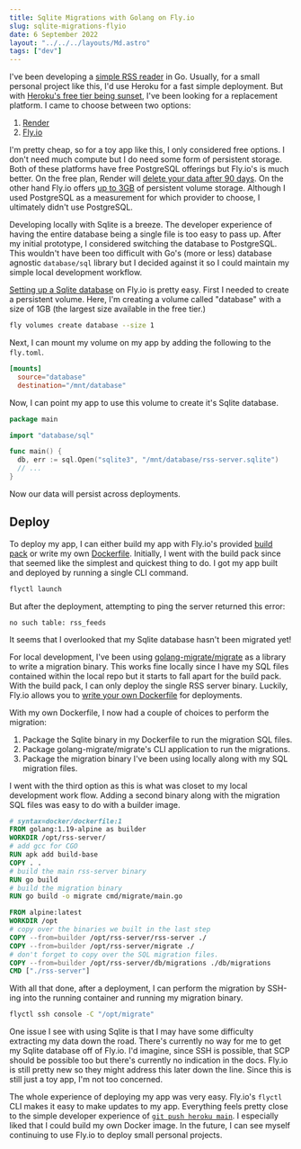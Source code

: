 ```yaml
---
title: Sqlite Migrations with Golang on Fly.io
slug: sqlite-migrations-flyio
date: 6 September 2022
layout: "../../../layouts/Md.astro"
tags: ["dev"]
---
```


I've been developing a [simple RSS reader](https://github.com/ec965/rss-server) in Go.
Usually, for a small personal project like this, I'd use Heroku for a fast simple deployment.
But with [Heroku's free tier being sunset](https://help.heroku.com/RSBRUH58/removal-of-heroku-free-product-plans-faq),
I've been looking for a replacement platform.
I came to choose between two options:

1. [Render](https://render.com/)
2. [Fly.io](https://fly.io/)

I'm pretty cheap, so for a toy app like this, I only considered free options.
I don't need much compute but I do need some form of persistent storage.
Both of these platforms have free PostgreSQL offerings but Fly.io's is much better.
On the free plan, Render will [delete your data after 90 days](https://render.com/docs/free#free-postgresql-databases).
On the other hand Fly.io offers [up to 3GB](https://fly.io/docs/about/pricing/) of persistent volume storage.
Although I used PostgreSQL as a measurement for which provider to choose, I ultimately didn't use PostgreSQL.

Developing locally with Sqlite is a breeze.
The developer experience of having the entire database being a single file is too easy to pass up.
After my initial prototype, I considered switching the database to PostgreSQL.
This wouldn't have been too difficult with Go's (more or less) database agnostic `database/sql` library
but I decided against it so I could maintain my simple local development workflow.

[Setting up a Sqlite database](https://fly.io/docs/rails/advanced-guides/sqlite3/) on Fly.io is pretty easy.
First I needed to create a persistent volume.
Here, I'm creating a volume called "database" with a size of 1GB (the largest size available in the free tier.)

```sh
fly volumes create database --size 1
```

Next, I can mount my volume on my app by adding the following to the `fly.toml`.

```toml
[mounts]
  source="database"
  destination="/mnt/database"
```

Now, I can point my app to use this volume to create it's Sqlite database.

```go
package main

import "database/sql"

func main() {
  db, err := sql.Open("sqlite3", "/mnt/database/rss-server.sqlite")
  // ...
}
```

Now our data will persist across deployments.

## Deploy

To deploy my app, I can either build my app with Fly.io's provided
[build pack](https://fly.io/docs/getting-started/golang/) or write my own [Dockerfile](https://docs.docker.com/engine/reference/builder/).
Initially, I went with the build pack since that seemed like the simplest and quickest thing to do.
I got my app built and deployed by running a single CLI command.

```sh
flyctl launch
```

But after the deployment, attempting to ping the server returned this error:

```
no such table: rss_feeds
```

It seems that I overlooked that my Sqlite database hasn't been migrated yet!

For local development, I've been using [golang-migrate/migrate](https://github.com/golang-migrate/migrate)
as a library to write a migration binary.
This works fine locally since I have my SQL files contained within the local repo but it starts to fall
apart for the build pack.
With the build pack, I can only deploy the single RSS server binary.
Luckily, Fly.io allows you to [write your own Dockerfile](https://fly.io/docs/reference/builders/#dockerfile)
for deployments.

With my own Dockerfile, I now had a couple of choices to perform the migration:

1. Package the Sqlite binary in my Dockerfile to run the migration SQL files.
2. Package golang-migrate/migrate's CLI application to run the migrations.
3. Package the migration binary I've been using locally along with my SQL migration files.

I went with the third option as this is what was closet to my local development work flow.
Adding a second binary along with the migration SQL files was easy to do with a builder image.

```Dockerfile
# syntax=docker/dockerfile:1
FROM golang:1.19-alpine as builder
WORKDIR /opt/rss-server/
# add gcc for CGO
RUN apk add build-base
COPY . .
# build the main rss-server binary
RUN go build
# build the migration binary
RUN go build -o migrate cmd/migrate/main.go

FROM alpine:latest
WORKDIR /opt
# copy over the binaries we built in the last step
COPY --from=builder /opt/rss-server/rss-server ./
COPY --from=builder /opt/rss-server/migrate ./
# don't forget to copy over the SQL migration files.
COPY --from=builder /opt/rss-server/db/migrations ./db/migrations
CMD ["./rss-server"]
```

With all that done, after a deployment, I can perform the migration by SSH-ing into the
running container and running my migration binary.

```sh
flyctl ssh console -C "/opt/migrate"
```

One issue I see with using Sqlite is that I may have some difficulty extracting
my data down the road.
There's currently no way for me to get my Sqlite database off of Fly.io.
I'd imagine, since SSH is possible, that SCP should be possible too but
there's currently no indication in the docs.
Fly.io is still pretty new so they might address this later down the line.
Since this is still just a toy app, I'm not too concerned.

The whole experience of deploying my app was very easy.
Fly.io's `flyctl` CLI makes it easy to make updates to my app.
Everything feels pretty close to the simple developer experience
of [`git push heroku main`](https://devcenter.heroku.com/articles/git#deploy-your-code).
I especially liked that I could build my own Docker image.
In the future, I can see myself continuing to use Fly.io to deploy small personal projects.
